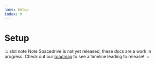 ```yaml
---
name: Setup
index: 0
---
```


# Setup

::: slot note Note
Spacedrive is not yet released, these docs are a work in progress. Check out our [roadmap](/roadmap) to see a timeline leading to release!
:::
